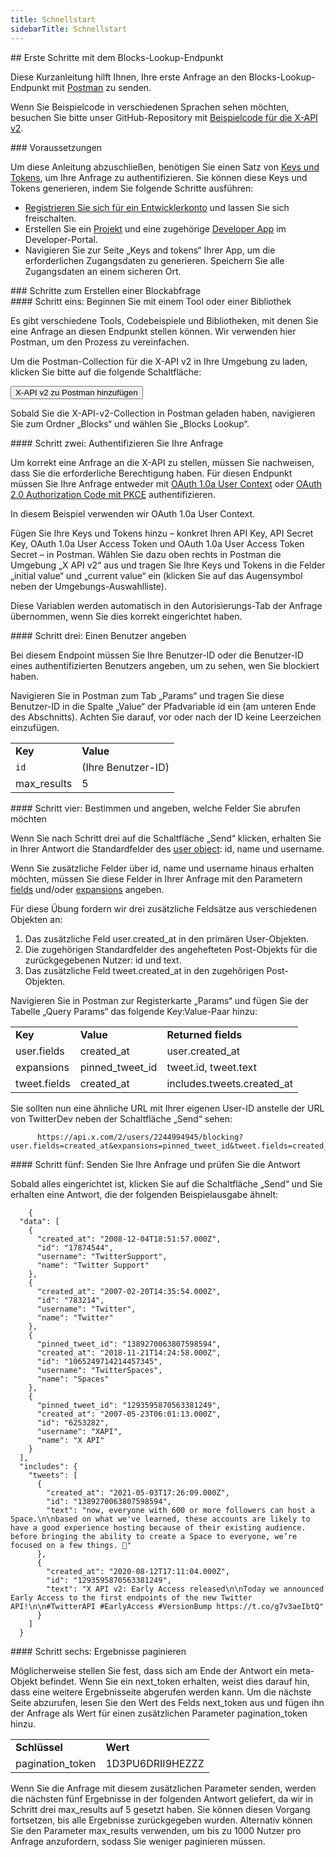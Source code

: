```yaml
---
title: Schnellstart
sidebarTitle: Schnellstart
---
```



<div id="getting-started-with-the-blocks-lookup-endpoint">
  ## Erste Schritte mit dem Blocks-Lookup-Endpunkt
</div>

Diese Kurzanleitung hilft Ihnen, Ihre erste Anfrage an den Blocks-Lookup-Endpunkt mit [Postman](/de/tutorials/postman-getting-started) zu senden.

Wenn Sie Beispielcode in verschiedenen Sprachen sehen möchten, besuchen Sie bitte unser GitHub-Repository mit [Beispielcode für die X-API v2](https://github.com/xdevplatform/Twitter-API-v2-sample-code).

<Note>
  ### Voraussetzungen

  Um diese Anleitung abzuschließen, benötigen Sie einen Satz von [Keys und Tokens](/de/resources/fundamentals/authentication), um Ihre Anfrage zu authentifizieren. Sie können diese Keys und Tokens generieren, indem Sie folgende Schritte ausführen:

  - [Registrieren Sie sich für ein Entwicklerkonto](https://developer.x.com/en/apply-for-access) und lassen Sie sich freischalten.
  - Erstellen Sie ein [Projekt](/de/resources/fundamentals/projects) und eine zugehörige [Developer App](/de/resources/fundamentals/developer-apps) im Developer-Portal.
  - Navigieren Sie zur Seite „Keys and tokens“ Ihrer App, um die erforderlichen Zugangsdaten zu generieren. Speichern Sie alle Zugangsdaten an einem sicheren Ort.
</Note>

<div id="steps-to-build-a-blocks-lookup-request">
  ### Schritte zum Erstellen einer Blockabfrage
</div>

<div id="step-one-start-with-a-tool-or-library">
  #### Schritt eins: Beginnen Sie mit einem Tool oder einer Bibliothek
</div>

Es gibt verschiedene Tools, Codebeispiele und Bibliotheken, mit denen Sie eine Anfrage an diesen Endpunkt stellen können. Wir verwenden hier Postman, um den Prozess zu vereinfachen.

Um die Postman-Collection für die X-API v2 in Ihre Umgebung zu laden, klicken Sie bitte auf die folgende Schaltfläche:

<Button href="https://app.getpostman.com/run-collection/9956214-784efcda-ed4c-4491-a4c0-a26470a67400">
  X-API v2 zu Postman hinzufügen
</Button>

Sobald Sie die X-API-v2-Collection in Postman geladen haben, navigieren Sie zum Ordner „Blocks“ und wählen Sie „Blocks Lookup“.
 

<div id="step-two-authenticate-your-request">
  #### Schritt zwei: Authentifizieren Sie Ihre Anfrage
</div>

Um korrekt eine Anfrage an die X-API zu stellen, müssen Sie nachweisen, dass Sie die erforderliche Berechtigung haben. Für diesen Endpunkt müssen Sie Ihre Anfrage entweder mit [OAuth 1.0a User Context](/de/resources/fundamentals/authentication) oder [OAuth 2.0 Authorization Code mit PKCE](de/resources/fundamentals/authentication#oauth-2-0-authorization-code-flow-with-pkce-2) authentifizieren.

In diesem Beispiel verwenden wir OAuth 1.0a User Context.

Fügen Sie Ihre Keys und Tokens hinzu – konkret Ihren API Key, API Secret Key, OAuth 1.0a User Access Token und OAuth 1.0a User Access Token Secret – in Postman. Wählen Sie dazu oben rechts in Postman die Umgebung „X API v2“ aus und tragen Sie Ihre Keys und Tokens in die Felder „initial value“ und „current value“ ein (klicken Sie auf das Augensymbol neben der Umgebungs-Auswahlliste).

Diese Variablen werden automatisch in den Autorisierungs-Tab der Anfrage übernommen, wenn Sie dies korrekt eingerichtet haben.
 

<div id="step-three-specify-a-user">
  #### Schritt drei: Einen Benutzer angeben
</div>

Bei diesem Endpoint müssen Sie Ihre Benutzer-ID oder die Benutzer-ID eines authentifizierten Benutzers angeben, um zu sehen, wen Sie blockiert haben.

Navigieren Sie in Postman zum Tab „Params“ und tragen Sie diese Benutzer-ID in die Spalte „Value“ der Pfadvariable id ein (am unteren Ende des Abschnitts). Achten Sie darauf, vor oder nach der ID keine Leerzeichen einzufügen.
 

|     |     |
| :--- | :--- |
| **Key** | **Value** |
| `id` | (Ihre Benutzer-ID) |
| max\_results | 5   |

<div id="step-four-identify-and-specify-which-fields-you-would-like-to-retrieve">
  #### Schritt vier: Bestimmen und angeben, welche Felder Sie abrufen möchten
</div>

Wenn Sie nach Schritt drei auf die Schaltfläche „Send“ klicken, erhalten Sie in Ihrer Antwort die Standardfelder des [user object](/de/x-api/fundamentals/data-dictionary#user): id, name und username.

Wenn Sie zusätzliche Felder über id, name und username hinaus erhalten möchten, müssen Sie diese Felder in Ihrer Anfrage mit den Parametern [fields](/de/x-api/fundamentals/fields) und/oder [expansions](/de/x-api/fundamentals/expansions) angeben.

Für diese Übung fordern wir drei zusätzliche Feldsätze aus verschiedenen Objekten an:

1. Das zusätzliche Feld user.created\_at in den primären User-Objekten.
2. Die zugehörigen Standardfelder des angehefteten Post-Objekts für die zurückgegebenen Nutzer: id und text.
3. Das zusätzliche Feld tweet.created\_at in den zugehörigen Post-Objekten.

Navigieren Sie in Postman zur Registerkarte „Params“ und fügen Sie der Tabelle „Query Params“ das folgende Key:Value-Paar hinzu:

|     |     |     |
| :--- | :--- | :--- |
| **Key** | **Value** | **Returned fields** |
| user.fields | created\_at | user.created\_at |
| expansions | pinned\_tweet\_id | tweet.id, tweet.text |
| tweet.fields | created\_at | includes.tweets.created\_at |

Sie sollten nun eine ähnliche URL mit Ihrer eigenen User-ID anstelle der URL von TwitterDev neben der Schaltfläche „Send“ sehen:

```
      https://api.x.com/2/users/2244994945/blocking?user.fields=created_at&expansions=pinned_tweet_id&tweet.fields=created_at
```

<div id="step-five-make-your-request-and-review-your-response">
  #### Schritt fünf: Senden Sie Ihre Anfrage und prüfen Sie die Antwort
</div>

Sobald alles eingerichtet ist, klicken Sie auf die Schaltfläche „Send“ und Sie erhalten eine Antwort, die der folgenden Beispielausgabe ähnelt:

```
    {
  "data": [
    {
      "created_at": "2008-12-04T18:51:57.000Z",
      "id": "17874544",
      "username": "TwitterSupport",
      "name": "Twitter Support"
    },
    {
      "created_at": "2007-02-20T14:35:54.000Z",
      "id": "783214",
      "username": "Twitter",
      "name": "Twitter"
    },
    {
      "pinned_tweet_id": "1389270063807598594",
      "created_at": "2018-11-21T14:24:58.000Z",
      "id": "1065249714214457345",
      "username": "TwitterSpaces",
      "name": "Spaces"
    },
    {
      "pinned_tweet_id": "1293595870563381249",
      "created_at": "2007-05-23T06:01:13.000Z",
      "id": "6253282",
      "username": "XAPI",
      "name": "X API"
    }
  ],
  "includes": {
    "tweets": [
      {
        "created_at": "2021-05-03T17:26:09.000Z",
        "id": "1389270063807598594",
        "text": "now, everyone with 600 or more followers can host a Space.\n\nbased on what we've learned, these accounts are likely to have a good experience hosting because of their existing audience. before bringing the ability to create a Space to everyone, we’re focused on a few things. 🧵"
      },
      {
        "created_at": "2020-08-12T17:11:04.000Z",
        "id": "1293595870563381249",
        "text": "X API v2: Early Access released\n\nToday we announced Early Access to the first endpoints of the new Twitter API!\n\n#TwitterAPI #EarlyAccess #VersionBump https://t.co/g7v3aeIbtQ"
      }
    ]
  }
```

<div id="step-six-paginate-through-your-results">
  #### Schritt sechs: Ergebnisse paginieren
</div>

Möglicherweise stellen Sie fest, dass sich am Ende der Antwort ein meta-Objekt befindet. Wenn Sie ein next\_token erhalten, weist dies darauf hin, dass eine weitere Ergebnisseite abgerufen werden kann. Um die nächste Seite abzurufen, lesen Sie den Wert des Felds next\_token aus und fügen ihn der Anfrage als Wert für einen zusätzlichen Parameter pagination\_token hinzu.
 

|     |     |
| :--- | :--- |
| **Schlüssel** | **Wert** |
| pagination\_token | 1D3PU6DRII9HEZZZ |

Wenn Sie die Anfrage mit diesem zusätzlichen Parameter senden, werden die nächsten fünf Ergebnisse in der folgenden Antwort geliefert, da wir in Schritt drei max\_results auf 5 gesetzt haben. Sie können diesen Vorgang fortsetzen, bis alle Ergebnisse zurückgegeben wurden. Alternativ können Sie den Parameter max\_results verwenden, um bis zu 1000 Nutzer pro Anfrage anzufordern, sodass Sie weniger paginieren müssen.
